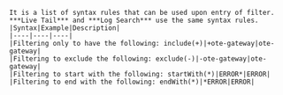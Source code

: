 ```
It is a list of syntax rules that can be used upon entry of filter. ***Live Tail*** and ***Log Search*** use the same syntax rules.
|Syntax|Example|Description|
|----|----|----|
|Filtering only to have the following: include(+)|+ote-gateway|ote-gateway|
|Filtering to exclude the following: exclude(-)|-ote-gateway|ote-gateway|
|Filtering to start with the following: startWith(*)|ERROR*|ERROR|
|Filtering to end with the following: endWith(*)|*ERROR|ERROR|   
```
